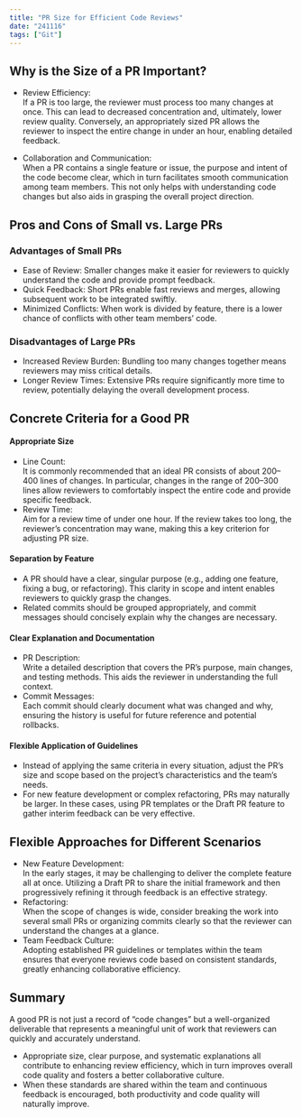 ```yaml
---
title: "PR Size for Efficient Code Reviews"
date: "241116"
tags: ["Git"]
---
```


## Why is the Size of a PR Important?

- Review Efficiency:  
  If a PR is too large, the reviewer must process too many changes at once. This can lead to decreased concentration and, ultimately, lower review quality. Conversely, an appropriately sized PR allows the reviewer to inspect the entire change in under an hour, enabling detailed feedback.

- Collaboration and Communication:  
  When a PR contains a single feature or issue, the purpose and intent of the code become clear, which in turn facilitates smooth communication among team members. This not only helps with understanding code changes but also aids in grasping the overall project direction.

## Pros and Cons of Small vs. Large PRs

### Advantages of Small PRs

- Ease of Review: Smaller changes make it easier for reviewers to quickly understand the code and provide prompt feedback.
- Quick Feedback: Short PRs enable fast reviews and merges, allowing subsequent work to be integrated swiftly.
- Minimized Conflicts: When work is divided by feature, there is a lower chance of conflicts with other team members’ code.

### Disadvantages of Large PRs

- Increased Review Burden: Bundling too many changes together means reviewers may miss critical details.
- Longer Review Times: Extensive PRs require significantly more time to review, potentially delaying the overall development process.

## Concrete Criteria for a Good PR

#### Appropriate Size

- Line Count:  
  It is commonly recommended that an ideal PR consists of about 200–400 lines of changes. In particular, changes in the range of 200–300 lines allow reviewers to comfortably inspect the entire code and provide specific feedback.
- Review Time:  
  Aim for a review time of under one hour. If the review takes too long, the reviewer’s concentration may wane, making this a key criterion for adjusting PR size.

#### Separation by Feature

- A PR should have a clear, singular purpose (e.g., adding one feature, fixing a bug, or refactoring). This clarity in scope and intent enables reviewers to quickly grasp the changes.
- Related commits should be grouped appropriately, and commit messages should concisely explain why the changes are necessary.

#### Clear Explanation and Documentation

- PR Description:  
  Write a detailed description that covers the PR’s purpose, main changes, and testing methods. This aids the reviewer in understanding the full context.
- Commit Messages:  
  Each commit should clearly document what was changed and why, ensuring the history is useful for future reference and potential rollbacks.

#### Flexible Application of Guidelines

- Instead of applying the same criteria in every situation, adjust the PR’s size and scope based on the project’s characteristics and the team’s needs.
- For new feature development or complex refactoring, PRs may naturally be larger. In these cases, using PR templates or the Draft PR feature to gather interim feedback can be very effective.

## Flexible Approaches for Different Scenarios

- New Feature Development:  
  In the early stages, it may be challenging to deliver the complete feature all at once. Utilizing a Draft PR to share the initial framework and then progressively refining it through feedback is an effective strategy.
- Refactoring:  
  When the scope of changes is wide, consider breaking the work into several small PRs or organizing commits clearly so that the reviewer can understand the changes at a glance.
- Team Feedback Culture:  
  Adopting established PR guidelines or templates within the team ensures that everyone reviews code based on consistent standards, greatly enhancing collaborative efficiency.

## Summary

A good PR is not just a record of “code changes” but a well-organized deliverable that represents a meaningful unit of work that reviewers can quickly and accurately understand.

- Appropriate size, clear purpose, and systematic explanations all contribute to enhancing review efficiency, which in turn improves overall code quality and fosters a better collaborative culture.
- When these standards are shared within the team and continuous feedback is encouraged, both productivity and code quality will naturally improve.
